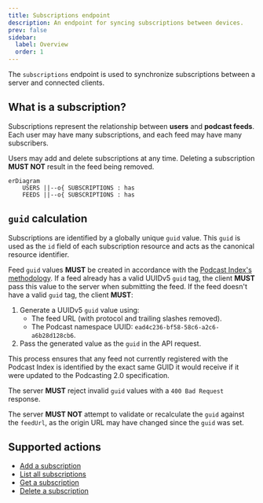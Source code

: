 ```yaml
---
title: Subscriptions endpoint
description: An endpoint for syncing subscriptions between devices.
prev: false
sidebar:
  label: Overview
  order: 1
---
```



<CoreEndpoint />

The `subscriptions` endpoint is used to synchronize subscriptions between a server and connected clients.

## What is a subscription?

Subscriptions represent the relationship between **users** and **podcast feeds**.
Each user may have many subscriptions, and each feed may have many subscribers.

Users may add and delete subscriptions at any time.
Deleting a subscription **MUST NOT** result in the feed being removed.

```mermaid
erDiagram
    USERS ||--o{ SUBSCRIPTIONS : has
    FEEDS ||--o{ SUBSCRIPTIONS : has
```

## `guid` calculation

Subscriptions are identified by a globally unique `guid` value.
This `guid` is used as the `id` field of each subscription resource and acts as the canonical resource identifier.

Feed `guid` values **MUST** be created in accordance with the [Podcast Index's methodology](https://github.com/Podcastindex-org/podcast-namespace/blob/main/docs/tags/guid.md).
If a feed already has a valid UUIDv5 `guid` tag, the client **MUST** pass this value to the server when submitting the feed.
If the feed doesn't have a valid `guid` tag, the client **MUST**:

1. Generate a UUIDv5 `guid` value using:
   - The feed URL (with protocol and trailing slashes removed).
   - The Podcast namespace UUID: `ead4c236-bf58-58c6-a2c6-a6b28d128cb6`.
2. Pass the generated value as the `guid` in the API request.

This process ensures that any feed not currently registered with the Podcast Index is identified by the exact same GUID it would receive if it were updated to the Podcasting 2.0 specification.

The server **MUST** reject invalid `guid` values with a `400 Bad Request` response.

The server **MUST NOT** attempt to validate or recalculate the `guid` against the `feedUrl`, as the origin URL may have changed since the `guid` was set.

## Supported actions

- [Add a subscription](/specs/subscriptions/add-subscription)
- [List all subscriptions](/specs/subscriptions/list-subscriptions)
- [Get a subscription](/specs/subscriptions/get-subscription)
- [Delete a subscription](/specs/subscriptions/delete-subscription)
